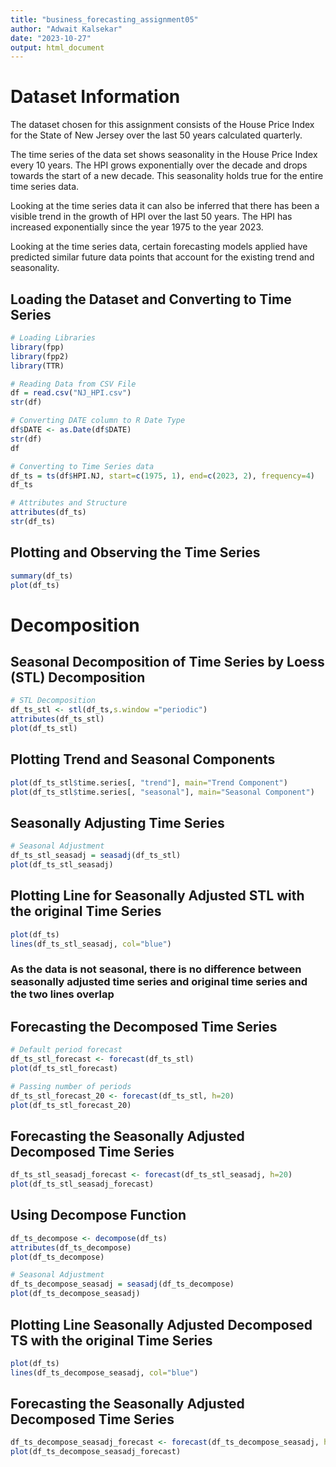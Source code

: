 ```yaml
---
title: "business_forecasting_assignment05"
author: "Adwait Kalsekar"
date: "2023-10-27"
output: html_document
---
```


# Dataset Information

The dataset chosen for this assignment consists of the House Price Index for the State of New Jersey over the last 50 years calculated quarterly.

The time series of the data set shows seasonality in the House Price Index every 10 years. The HPI grows exponentially over the decade and drops towards the start of a new decade. This seasonality holds true for the entire time series data.

Looking at the time series data it can also be inferred that there has been a visible trend in the growth of HPI over the last 50 years. The HPI has increased exponentially since the year 1975 to the year 2023. 

Looking at the time series data, certain forecasting models applied have predicted similar future data points that account for the existing trend and seasonality.


## Loading the Dataset and Converting to Time Series

```r
# Loading Libraries
library(fpp)
library(fpp2)
library(TTR)

# Reading Data from CSV File
df = read.csv("NJ_HPI.csv")
str(df)

# Converting DATE column to R Date Type
df$DATE <- as.Date(df$DATE)
str(df)
df

# Converting to Time Series data
df_ts = ts(df$HPI.NJ, start=c(1975, 1), end=c(2023, 2), frequency=4)
df_ts

# Attributes and Structure
attributes(df_ts)
str(df_ts)

```

## Plotting and Observing the Time Series

```r
summary(df_ts)
plot(df_ts)

```

# Decomposition

## Seasonal Decomposition of Time Series by Loess (STL) Decomposition

```r

# STL Decomposition
df_ts_stl <- stl(df_ts,s.window ="periodic")
attributes(df_ts_stl)
plot(df_ts_stl)

```
## Plotting Trend and Seasonal Components
```r
plot(df_ts_stl$time.series[, "trend"], main="Trend Component")
plot(df_ts_stl$time.series[, "seasonal"], main="Seasonal Component")

```

## Seasonally Adjusting Time Series

```r
# Seasonal Adjustment
df_ts_stl_seasadj = seasadj(df_ts_stl)
plot(df_ts_stl_seasadj)
```

## Plotting Line for Seasonally Adjusted STL with the original Time Series

```r
plot(df_ts)
lines(df_ts_stl_seasadj, col="blue")
```

### As the data is not seasonal, there is no difference between seasonally adjusted time series and original time series and the two lines overlap 

## Forecasting the Decomposed Time Series

```r
# Default period forecast
df_ts_stl_forecast <- forecast(df_ts_stl)
plot(df_ts_stl_forecast)

# Passing number of periods
df_ts_stl_forecast_20 <- forecast(df_ts_stl, h=20)
plot(df_ts_stl_forecast_20)
```

## Forecasting the Seasonally Adjusted Decomposed Time Series

```r
df_ts_stl_seasadj_forecast <- forecast(df_ts_stl_seasadj, h=20)
plot(df_ts_stl_seasadj_forecast)
```

## Using Decompose Function

```r
df_ts_decompose <- decompose(df_ts)
attributes(df_ts_decompose)
plot(df_ts_decompose)

# Seasonal Adjustment
df_ts_decompose_seasadj = seasadj(df_ts_decompose)
plot(df_ts_decompose_seasadj)
```

## Plotting Line Seasonally Adjusted Decomposed TS with the original Time Series

```r

plot(df_ts)
lines(df_ts_decompose_seasadj, col="blue")
```

## Forecasting the Seasonally Adjusted Decomposed Time Series

```r
df_ts_decompose_seasadj_forecast <- forecast(df_ts_decompose_seasadj, h=20)
plot(df_ts_decompose_seasadj_forecast)
```
